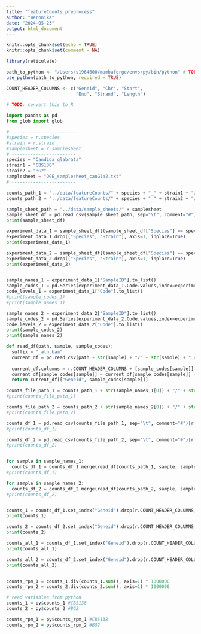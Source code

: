 ```yaml
---
title: "featureCounts_preprocess"
author: "Weronika"
date: "2024-05-23"
output: html_document
---
```


```r
knitr::opts_chunk$set(echo = TRUE)
knitr::opts_chunk$set(comment = NA)

library(reticulate)

path_to_python <- "/Users/s1964600/mambaforge/envs/py/bin/python" # TODO: find a more flexible solution
use_python(path_to_python, required = TRUE)

COUNT_HEADER_COLUMNS <- c("Geneid", "Chr", "Start",
                          "End", "Strand", "Length")

```

```python
# TODO: convert this to R

import pandas as pd
from glob import glob

# ------------------------
#species = r.species
#strain = r.strain
#samplesheet = r.samplesheet
# ------------------------
species = "Candida_glabrata"
strain1 = "CBS138"
strain2 = "BG2"
samplesheet = "DGE_samplesheet_canGla2.txt"
# ------------------------

counts_path_1 = "../data/featureCounts/" + species + "_" + strain1 + "/counts/"
counts_path_2 = "../data/featureCounts/" + species + "_" + strain2 + "/counts/"

sample_sheet_path = "../data/sample_sheets/" + samplesheet
sample_sheet_df = pd.read_csv(sample_sheet_path, sep="\t", comment="#")
print(sample_sheet_df)

experiment_data_1 = sample_sheet_df[(sample_sheet_df["Species"] == species) & (sample_sheet_df["Strain"] == strain1)].copy()
experiment_data_1.drop(["Species", "Strain"], axis=1, inplace=True)
print(experiment_data_1)

experiment_data_2 = sample_sheet_df[(sample_sheet_df["Species"] == species) & (sample_sheet_df["Strain"] == strain2)].copy()
experiment_data_2.drop(["Species", "Strain"], axis=1, inplace=True)
print(experiment_data_2)


sample_names_1 = experiment_data_1["SampleID"].to_list()
sample_codes_1 = pd.Series(experiment_data_1.Code.values,index=experiment_data_1.SampleID).to_dict()
code_levels_1 = experiment_data_1["Code"].to_list()
#print(sample_codes_1)
#print(sample_names_1)

sample_names_2 = experiment_data_2["SampleID"].to_list()
sample_codes_2 = pd.Series(experiment_data_2.Code.values,index=experiment_data_2.SampleID).to_dict()
code_levels_2 = experiment_data_2["Code"].to_list()
print(sample_codes_2)
print(sample_names_2)

def read_df(path, sample, sample_codes):
  suffix = "_aln.bam"
  current_df = pd.read_csv(path + str(sample) + "/" + str(sample) + "_counts.txt", sep="\t", comment="#")
  
  current_df.columns = r.COUNT_HEADER_COLUMNS + [sample_codes[sample]]
  current_df[sample_codes[sample]] = current_df[sample_codes[sample]] + 1
  return current_df[["Geneid", sample_codes[sample]]]

counts_file_path_1 = counts_path_1 + str(sample_names_1[0]) + "/" + str(sample_names_1[0]) + "_counts.txt"
#print(counts_file_path_1)

counts_file_path_2 = counts_path_2 + str(sample_names_2[0]) + "/" + str(sample_names_2[0]) + "_counts.txt"
#print(counts_file_path_2)

counts_df_1 = pd.read_csv(counts_file_path_1, sep="\t", comment="#")[r.COUNT_HEADER_COLUMNS]
#print(counts_df_1)

counts_df_2 = pd.read_csv(counts_file_path_2, sep="\t", comment="#")[r.COUNT_HEADER_COLUMNS]
#print(counts_df_2)


for sample in sample_names_1:
  counts_df_1 = counts_df_1.merge(read_df(counts_path_1, sample, sample_codes_1), how="outer", on="Geneid")
#print(counts_df_1)

for sample in sample_names_2:
  counts_df_2 = counts_df_2.merge(read_df(counts_path_2, sample, sample_codes_2), how="outer", on="Geneid")
#print(counts_df_2)


counts_1 = counts_df_1.set_index("Geneid").drop(r.COUNT_HEADER_COLUMNS, axis=1, errors="ignore")
print(counts_1)

counts_2 = counts_df_2.set_index("Geneid").drop(r.COUNT_HEADER_COLUMNS, axis=1, errors="ignore")
print(counts_2)

counts_all_1 = counts_df_1.set_index("Geneid").drop(r.COUNT_HEADER_COLUMNS, axis=1, errors="ignore").reset_index()
print(counts_all_1)

counts_all_2 = counts_df_2.set_index("Geneid").drop(r.COUNT_HEADER_COLUMNS, axis=1, errors="ignore").reset_index()
print(counts_all_2)



```

```python
counts_rpm_1 = counts_1.div(counts_1.sum(), axis=1) * 1000000
counts_rpm_2 = counts_2.div(counts_2.sum(), axis=1) * 1000000

```

```r
# read variables from python
counts_1 = py$counts_1 #CBS138
counts_2 = py$counts_2 #BG2

counts_rpm_1 = py$counts_rpm_1 #CBS138
counts_rpm_2 = py$counts_rpm_2 #BG2


```


